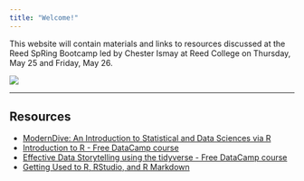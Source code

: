 ```yaml
---
title: "Welcome!"
---
```


This website will contain materials and links to resources discussed at the Reed SpRing Bootcamp led by Chester Ismay at Reed College on Thursday, May 25 and Friday, May 26.

![](https://ismayc.github.io/moderndiver-book/images/tidy1.png)

***

## Resources

- [ModernDive:  An Introduction to Statistical and Data Sciences via R](http://moderndive.com)
- [Introduction to R - Free DataCamp course](https://www.datacamp.com/courses/free-introduction-to-r)
- [Effective Data Storytelling using the tidyverse - Free DataCamp course](https://www.datacamp.com/courses/effective-data-storytelling-using-the-tidyverse)
- [Getting Used to R, RStudio, and R Markdown](https://ismayc.github.io/rbasics-book/)
